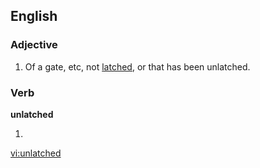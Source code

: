 ==English==

===Adjective===
{{en-adj|-}}

# Of a gate, etc, not [[latched]], or that has been unlatched.

===Verb===
'''unlatched'''

# {{present participle of|unlatch}}

[[vi:unlatched]]